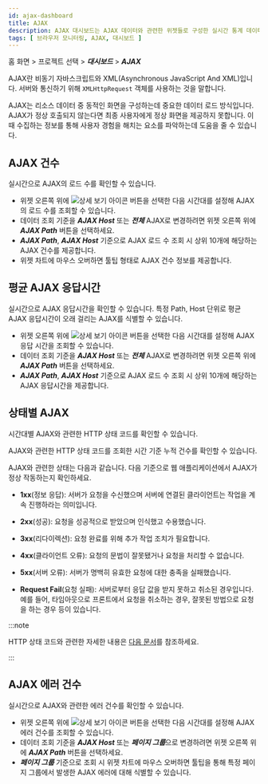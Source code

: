 ```yaml
---
id: ajax-dashboard
title: AJAX
description: AJAX 대시보드는 AJAX 데이터와 관련한 위젯들로 구성한 실시간 통계 데이터 대시보드입니다.
tags: [ 브라우저 모니터링, AJAX, 대시보드 ]
---
```


홈 화면 > 프로젝트 선택 > ***대시보드*** > ***AJAX***

AJAX란 비동기 자바스크립트와 XML(Asynchronous JavaScript And XML)입니다. 서버와 통신하기 위해 `XMLHttpRequest` 객체를 사용하는 것을 말합니다. 

AJAX는 리소스 데이터 중 동적인 화면을 구성하는데 중요한 데이터 로드 방식입니다. AJAX가 정상 호출되지 않는다면 최종 사용자에게 정상 화면을 제공하지 못합니다. 이때 수집하는 정보를 통해 사용자 경험을 해치는 요소를 파악하는데 도움을 줄 수 있습니다.


<Dashboardnote />

## AJAX 건수

<ImgLang img='rum-ajax-count.png' desc='AJAX 건수' />

실시간으로 AJAX의 로드 수를 확인할 수 있습니다.

* 위젯 오른쪽 위에 ![상세 보기 아이콘](/img/ico-detail-mode.svg) 버튼을 선택한 다음 시간대를 설정해 AJAX의 로드 수를 조회할 수 있습니다. 
* 데이터 조회 기준을 ***AJAX Host*** 또는 ***전체*** AJAX로 변경하려면 위젯 오른쪽 위에 ***AJAX Path*** 버튼을 선택하세요.
* ***AJAX Path***, ***AJAX Host*** 기준으로 AJAX 로드 수 조회 시 상위 10개에 해당하는 AJAX 건수를 제공합니다.
* 위젯 차트에 마우스 오버하면 툴팁 형태로 AJAX 건수 정보를 제공합니다.

## 평균 AJAX 응답시간

<ImgLang img='rum-ajax-response-time.png' desc='평균 AJAX 응답시간' />

실시간으로 AJAX 응답시간을 확인할 수 있습니다. 특정 Path, Host 단위로 평균 AJAX 응답시간이 오래 걸리는 AJAX를 식별할 수 있습니다.

* 위젯 오른쪽 위에 ![상세 보기 아이콘](/img/ico-detail-mode.svg) 버튼을 선택한 다음 시간대를 설정해 AJAX 응답 시간을 조회할 수 있습니다. 
* 데이터 조회 기준을 ***AJAX Host*** 또는 ***전체*** AJAX로 변경하려면 위젯 오른쪽 위에 ***AJAX Path*** 버튼을 선택하세요.
* ***AJAX Path***, ***AJAX Host*** 기준으로 AJAX 로드 수 조회 시 상위 10개에 해당하는 AJAX 응답시간을 제공합니다.

## 상태별 AJAX

<ImgLang img='rum-ajax-status.png' desc='상태별 AJAX' />

시간대별 AJAX와 관련한 HTTP 상태 코드를 확인할 수 있습니다.

<ImgLang img='rum-ajax-status-count.png' desc='상태별 AJAX' />

AJAX와 관련한 HTTP 상태 코드를 조회한 시간 기준 누적 건수를 확인할 수 있습니다.

AJAX와 관련한 상태는 다음과 같습니다. 다음 기준으로 웹 애플리케이션에서 AJAX가 정상 작동하는지 확인하세요.

* **1xx**(정보 응답): 서버가 요청을 수신했으며 서버에 연결된 클라이언트는 작업을 계속 진행하라는 의미입니다.

* **2xx**(성공): 요청을 성공적으로 받았으며 인식했고 수용했습니다.

* **3xx**(리다이렉션): 요청 완료를 위해 추가 작업 조치가 필요합니다.

* **4xx**(클라이언트 오류): 요청의 문법이 잘못됐거나 요청을 처리할 수 없습니다.

* **5xx**(서버 오류): 서버가 명백히 유효한 요청에 대한 충족을 실패했습니다.

* **Request Fail**(요청 실패): 서버로부터 응답 값을 받지 못하고 취소된 경우입니다. 예를 들어, 타임아웃으로 프론트에서 요청을 취소하는 경우, 잘못된 방법으로 요청을 하는 경우 등이 있습니다.

:::note

HTTP 상태 코드와 관련한 자세한 내용은 [다음 문서](https://www.whatap.io/ko/blog/40/)를 참조하세요.

:::

## AJAX 에러 건수

<ImgLang img='rum-ajax-error-count.png' desc='AJAX 에러 건수' />

실시간으로 AJAX와 관련한 에러 건수를 확인할 수 있습니다.

* 위젯 오른쪽 위에 ![상세 보기 아이콘](/img/ico-detail-mode.svg) 버튼을 선택한 다음 시간대를 설정해 AJAX 에러 건수를 조회할 수 있습니다. 
* 데이터 조회 기준을 ***AJAX Host*** 또는 ***페이지 그룹***으로 변경하려면 위젯 오른쪽 위에 ***AJAX Path*** 버튼을 선택하세요.
* ***페이지 그룹*** 기준으로 조회 시 위젯 차트에 마우스 오버하면 툴팁을 통해 특정 페이지 그룹에서 발생한 AJAX 에러에 대해 식별할 수 있습니다.

